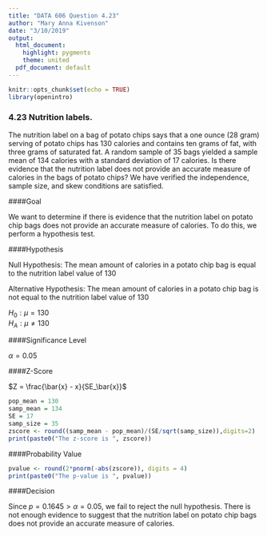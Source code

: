 ```yaml
---
title: "DATA 606 Question 4.23"
author: "Mary Anna Kivenson"
date: "3/10/2019"
output:
  html_document:
    highlight: pygments
    theme: united
  pdf_document: default
---
```


```r
knitr::opts_chunk$set(echo = TRUE)
library(openintro)
```

### 4.23 Nutrition labels. {.tabset .tabset-fade} 
The nutrition label on a bag of potato chips says that a one ounce
(28 gram) serving of potato chips has 130 calories and contains ten grams of fat, with three grams
of saturated fat. A random sample of 35 bags yielded a sample mean of 134 calories with a standard
deviation of 17 calories. Is there evidence that the nutrition label does not provide an accurate
measure of calories in the bags of potato chips? We have verified the independence, sample size,
and skew conditions are satisfied.

####Goal  

We want to determine if there is evidence that the nutrition label on potato chip bags does not provide an accurate measure of calories. To do this, we perform a hypothesis test.  

####Hypothesis  

Null Hypothesis: The mean amount of calories in a potato chip bag is equal to the nutrition label value of 130  

Alternative Hypothesis: The mean amount of calories in a potato chip bag is not equal to the nutrition label value of 130  


$H_0: \mu = 130$  
$H_A: \mu \neq 130$  

####Significance Level  

$\alpha = 0.05$  

####Z-Score 

$Z = \frac{\bar{x} - x}{SE_\bar{x}}$  
```r
pop_mean = 130
samp_mean = 134
SE = 17
samp_size = 35
zscore <- round((samp_mean - pop_mean)/(SE/sqrt(samp_size)),digits=2)
print(paste0("The z-score is ", zscore))
```



####Probability Value  

```r
pvalue <- round(2*pnorm(-abs(zscore)), digits = 4)
print(paste0("The p-value is ", pvalue))
```



####Decision  

Since $p = 0.1645 > \alpha = 0.05$, we fail to reject the null hypothesis. There is not enough evidence to suggest that the nutrition label on potato chip bags does not provide an accurate measure of calories.  

###